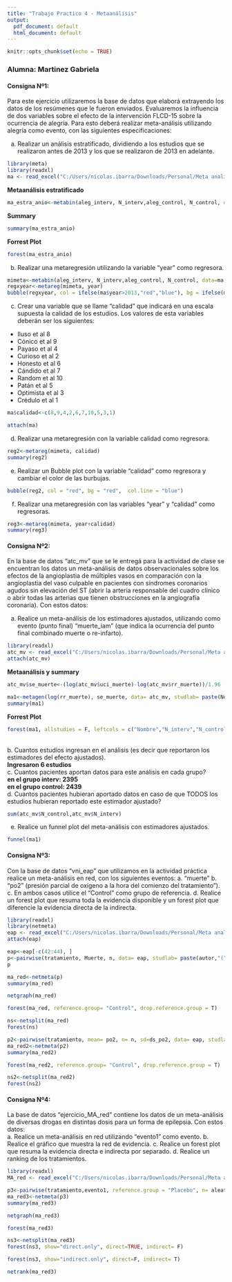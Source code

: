 ---
title: "Trabajo Practico 4 - Metaanálisis"
output:
  pdf_document: default
  html_document: default
---

```{r setup, include=FALSE}
knitr::opts_chunk$set(echo = TRUE)
```

### Alumna: Martinez Gabriela

#### Consigna Nº1: 

Para este ejercicio utilizaremos la base de datos que elaborá extrayendo los datos de los resúmenes que le fueron enviados. Evaluaremos la influencia de dos variables sobre el efecto de la intervención FLCD-15 sobre la ocurrencia de alegría. Para esto deberá realizar meta-análisis utilizando alegría como evento, con las siguientes especificaciones:\

a. Realizar un análisis estratificado, dividiendo a los estudios que se realizaron antes de 2013 y los que se realizaron de 2013 en adelante.

```{r include=FALSE}
library(meta)
library(readxl)
ma <- read_excel("C:/Users/nicolas.ibarra/Downloads/Personal/Meta analisis/base_ejercicio_MA.xlsx")

```
**Metaanálisis estratificado**
```{r}
ma_estra_anio<-metabin(aleg_interv, N_interv,aleg_control, N_control, data=ma, studlab= paste(Estudio,"(", year, ")",sep = ""), subgroup = ifelse(year>2013,">2013","<2013"), fixed= F)
```
**Summary**
```{r}
summary(ma_estra_anio)
```
**Forrest Plot**
```{r}
forest(ma_estra_anio)
```

b. Realizar una metaregresión utilizando la variable "year" como regresora.

```{r}
mimeta<-metabin(aleg_interv, N_interv,aleg_control, N_control, data=ma, studlab= paste(Estudio,"(", year, ")",sep = ""),fixed= F)
regxyear<-metareg(mimeta, year)
bubble(regxyear, col = ifelse(ma$year>2013,"red","blue"), bg = ifelse(ma$year>2013,"red","blue"),  col.line = "skyblue")
```

c. Crear una variable que se llame "calidad" que indicará en una escala supuesta la calidad de los estudios. Los valores de esta variables deberán ser los siguientes:

- Iluso et al 	8
- Cónico et al	9
- Payaso et al	4
- Curioso et al	2
- Honesto et al	6
- Cándido et al	7
- Random et al	10
- Patán et al	5
- Optimista et al	3
- Crédulo et al	1

```{r}
ma$calidad<-c(8,9,4,2,6,7,10,5,3,1)
```
```{r, include=FALSE}
attach(ma)
```

d. Realizar una metaregresión con la variable calidad como regresora.

```{r}
reg2<-metareg(mimeta, calidad)
summary(reg2)
```

e. Realizar un Bubble plot con la variable "calidad" como regresora y cambiar el color de las burbujas.

```{r}
bubble(reg2, col = "red", bg = "red",  col.line = "blue")
```

f. Realizar una metaregresión con las variables "year" y "calidad" como regresoras.

```{r}
reg3<-metareg(mimeta, year+calidad)
summary(reg3)
```

#### Consigna Nº2:
En la base de datos "atc_mv" que se le entregá para la actividad de clase se encuentran los datos un meta-análisis de datos observacionales 
sobre los efectos de la angioplastia de múltiples vasos en comparación con la angioplastia del vaso culpable en pacientes con síndromes coronarios agudos
sin elevación del ST (abrir la arteria responsable del cuadro clínico o abrir todas las arterias que tienen obstrucciones en la angiografía coronaria). Con estos datos:\

a. Realice un meta-análisis de los estimadores ajustados, utilizando como evento (punto final) "muerte_iam" (que indica la ocurrencia del punto final combinado muerte o re-infarto).

```{r, include=FALSE}
library(readxl)
atc_mv <- read_excel("C:/Users/nicolas.ibarra/Downloads/Personal/Meta analisis/atc_mv.xlsx")
attach(atc_mv)
```
**Metaanálisis y summary**
```{r}
atc_mv$se_muerte<-(log(atc_mv$uci_muerte)-log(atc_mv$rr_muerte))/1.96

ma1<-metagen(log(rr_muerte), se_muerte, data= atc_mv, studlab= paste(Nombre,"(", Year, ")",sep = ""), sm= "HR", fixed= T)
summary(ma1)
```
**Forrest Plot**
```{r}
forest(ma1, allstudies = F, leftcols = c("Nombre","N_interv","N_control"),comb.fixed= T)
```
\
b. Cuantos estudios ingresan en el análisis (es decir que reportaron los estimadores del efecto ajustados).\
**Ingresaron 6 estudios**\
c. Cuantos pacientes aportan datos para este análisis en cada grupo?\
**en el grupo interv: 2395**\
**en el grupo control: 2439**\
d. Cuantos pacientes hubieran aportado datos en caso de que TODOS los estudios hubieran reportado este estimador ajustado?

```{r}
sum(atc_mv$N_control,atc_mv$N_interv)
```
e. Realice un funnel plot del meta-análisis con estimadores ajustados.

```{r}
funnel(ma1)
```

#### Consigna Nº3:
Con la base de datos "vni_eap" que utilizamos en la actividad práctica realice un meta-análisis en red, con los siguientes eventos:
a. "muerte"
b. "po2" (presión parcial de oxígeno a la hora del comienzo del tratamiento").
c. En ambos casos utilice el "Control" como grupo de referencia.
d. Realice un forest plot que resuma toda la evidencia disponible y un forest plot que diferencie la evidencia directa de la indirecta.

```{r, include=FALSE}
library(readxl)
library(netmeta)
eap <- read_excel("C:/Users/nicolas.ibarra/Downloads/Personal/Meta analisis/vni_eap.xlsx")
attach(eap)
```
```{r}
eap<-eap[-c(42:44), ]
p<-pairwise(tratamiento, Muerte, n, data= eap, studlab= paste(autor,"(", year, ")",sep = ""))
p
```
```{r}
ma_red<-netmeta(p)
summary(ma_red)
```
```{r}
netgraph(ma_red)
```
```{r}
forest(ma_red, reference.group= "Control", drop.reference.group = T)
```
```{r}
ns<-netsplit(ma_red)
forest(ns)
```
```{r}
p2<-pairwise(tratamiento, mean= po2, n= n, sd=ds_po2, data= eap, studlab= paste(autor,"(", year, ")",sep = ""))
ma_red2<-netmeta(p2)
summary(ma_red2)
```
```{r}
forest(ma_red2, reference.group= "Control", drop.reference.group = T)
```
```{r}
ns2<-netsplit(ma_red2)
forest(ns2)
```

#### Consigna Nº4:

La base de datos "ejercicio_MA_red" contiene los datos de un meta-análisis de diversas drogas en distintas dosis para un forma de epilepsia. Con estos datos:\
a. Realice un meta-análisis en red utilizando  "evento1" como evento.
b. Realice el gráfico que muestra la red de evidencia.
c. Realice un forest plot que resuma la evidencia directa e indirecta por separado.
d. Realice un ranking de los tratamientos.

```{r, include=FALSE}
library(readxl)
MA_red <- read_excel("C:/Users/nicolas.ibarra/Downloads/Personal/Meta analisis/MA_red.xlsx", sheet = "Hoja2")
```
```{r}
p3<-pairwise(tratamiento,evento1, reference.group = "Placebo", n= aleatorizados, data= MA_red, studlab= paste(Autor,"(", Year, ")",sep = ""))
ma_red3<-netmeta(p3)
summary(ma_red3)
```
```{r}
netgraph(ma_red3)
```
```{r fig.height=15}
forest(ma_red3)
```
```{r}
ns3<-netsplit(ma_red3)
forest(ns3, show="direct.only", direct=TRUE, indirect= F)
```
```{r fig.height=185}
forest(ns3, show="indirect.only", direct=F, indirect= T)
```
```{r}
netrank(ma_red3)
```